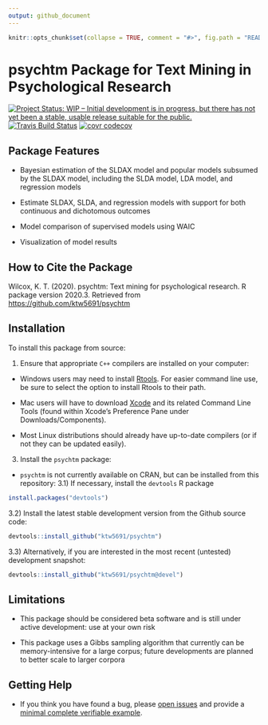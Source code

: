 ```yaml
---
output: github_document
---
```


<!-- README.md is generated from README.Rmd. Please edit that file -->

```r
knitr::opts_chunk$set(collapse = TRUE, comment = "#>", fig.path = "README-")
```

# psychtm Package for Text Mining in Psychological Research

[![Project Status: WIP – Initial development is in progress, but there has not yet been a stable, usable release suitable for the public.](https://www.repostatus.org/badges/latest/wip.svg)](https://www.repostatus.org/#wip)
[![Travis Build Status](https://travis-ci.com/ktw5691/psychtm.svg?branch=master)](https://travis-ci.com/ktw5691/psychtm)
[![covr codecov](https://codecov.io/gh/ktw5691/psychtm/branch/master/graph/badge.svg)](https://codecov.io/gh/ktw5691/psychtm)

## Package Features

+ Bayesian estimation of the SLDAX model and popular models subsumed by the SLDAX model, including the SLDA model, LDA model, and regression models

+ Estimate SLDAX, SLDA, and regression models with support for both continuous and dichotomous outcomes

+ Model comparison of supervised models using WAIC

+ Visualization of model results

## How to Cite the Package

Wilcox, K. T. (2020). psychtm: Text mining for psychological research. R package version 2020.3. Retrieved from [https://github.com/ktw5691/psychtm](https://github.com/ktw5691/psychtm)

## Installation

To install this package from source:

1) Ensure that appropriate `C++` compilers are installed on your computer:

+ Windows users may need to install [Rtools](https://CRAN.R-project.org/bin/windows/Rtools/). For easier command line use, be sure to select the option to install Rtools to their path.

+ Mac users will have to download [Xcode](https://itunes.apple.com/ca/app/xcode/id497799835?mt=12) and its related Command Line Tools (found within Xcode's Preference Pane under Downloads/Components).

+ Most Linux distributions should already have up-to-date compilers (or if not they can be updated easily).

3) Install the `psychtm` package:

+ `psychtm` is not currently available on CRAN, but can be installed from this repository:
3.1) If necessary, install the `devtools` R package

```r
install.packages("devtools")
```

3.2) Install the latest stable development version from the Github source code:

```r
devtools::install_github("ktw5691/psychtm")
```

3.3) Alternatively, if you are interested in the most recent (untested) development snapshot:

```r
devtools::install_github("ktw5691/psychtm@devel")
```

## Limitations

+ This package should be considered beta software and is still under active development: use at your own risk

+ This package uses a Gibbs sampling algorithm that currently can be memory-intensive for a large corpus; future developments are planned to better scale to larger corpora

## Getting Help

+ If you think you have found a bug, please [open issues](https://github.com/ktw5691/psychtm/issues) and provide a [minimal complete verifiable example](https://stackoverflow.com/help/mcve).
